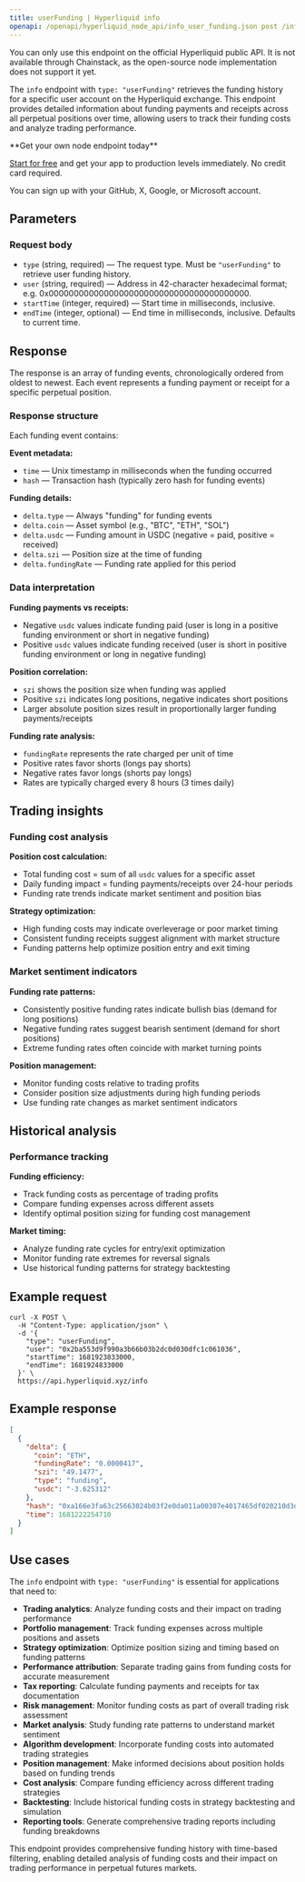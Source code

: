 ```yaml
---
title: userFunding | Hyperliquid info
openapi: /openapi/hyperliquid_node_api/info_user_funding.json post /info
---
```


<Info>
You can only use this endpoint on the official Hyperliquid public API. It is not available through Chainstack, as the open-source node implementation does not support it yet.
</Info>

The `info` endpoint with `type: "userFunding"` retrieves the funding history for a specific user account on the Hyperliquid exchange. This endpoint provides detailed information about funding payments and receipts across all perpetual positions over time, allowing users to track their funding costs and analyze trading performance.

<Check>
**Get your own node endpoint today**

[Start for free](https://console.chainstack.com/) and get your app to production levels immediately. No credit card required.

You can sign up with your GitHub, X, Google, or Microsoft account.
</Check>

## Parameters

### Request body

* `type` (string, required) — The request type. Must be `"userFunding"` to retrieve user funding history.
* `user` (string, required) — Address in 42-character hexadecimal format; e.g. 0x0000000000000000000000000000000000000000.
* `startTime` (integer, required) — Start time in milliseconds, inclusive.
* `endTime` (integer, optional) — End time in milliseconds, inclusive. Defaults to current time.

## Response

The response is an array of funding events, chronologically ordered from oldest to newest. Each event represents a funding payment or receipt for a specific perpetual position.

### Response structure

Each funding event contains:

**Event metadata:**
- `time` — Unix timestamp in milliseconds when the funding occurred
- `hash` — Transaction hash (typically zero hash for funding events)

**Funding details:**
- `delta.type` — Always "funding" for funding events
- `delta.coin` — Asset symbol (e.g., "BTC", "ETH", "SOL")
- `delta.usdc` — Funding amount in USDC (negative = paid, positive = received)
- `delta.szi` — Position size at the time of funding
- `delta.fundingRate` — Funding rate applied for this period

### Data interpretation

**Funding payments vs receipts:**
- Negative `usdc` values indicate funding paid (user is long in a positive funding environment or short in negative funding)
- Positive `usdc` values indicate funding received (user is short in positive funding environment or long in negative funding)

**Position correlation:**
- `szi` shows the position size when funding was applied
- Positive `szi` indicates long positions, negative indicates short positions
- Larger absolute position sizes result in proportionally larger funding payments/receipts

**Funding rate analysis:**
- `fundingRate` represents the rate charged per unit of time
- Positive rates favor shorts (longs pay shorts)
- Negative rates favor longs (shorts pay longs)
- Rates are typically charged every 8 hours (3 times daily)

## Trading insights

### Funding cost analysis

**Position cost calculation:**
- Total funding cost = sum of all `usdc` values for a specific asset
- Daily funding impact = funding payments/receipts over 24-hour periods
- Funding rate trends indicate market sentiment and position bias

**Strategy optimization:**
- High funding costs may indicate overleverage or poor market timing
- Consistent funding receipts suggest alignment with market structure
- Funding patterns help optimize position entry and exit timing

### Market sentiment indicators

**Funding rate patterns:**
- Consistently positive funding rates indicate bullish bias (demand for long positions)
- Negative funding rates suggest bearish sentiment (demand for short positions)
- Extreme funding rates often coincide with market turning points

**Position management:**
- Monitor funding costs relative to trading profits
- Consider position size adjustments during high funding periods
- Use funding rate changes as market sentiment indicators

## Historical analysis

### Performance tracking

**Funding efficiency:**
- Track funding costs as percentage of trading profits
- Compare funding expenses across different assets
- Identify optimal position sizing for funding cost management

**Market timing:**
- Analyze funding rate cycles for entry/exit optimization
- Monitor funding rate extremes for reversal signals
- Use historical funding patterns for strategy backtesting

## Example request

```shell Shell
curl -X POST \
  -H "Content-Type: application/json" \
  -d '{
    "type": "userFunding",
    "user": "0x2ba553d9f990a3b66b03b2dc0d030dfc1c061036",
    "startTime": 1681923833000,
    "endTime": 1681924833000
  }' \
  https://api.hyperliquid.xyz/info
```

## Example response

```json
[
  {
    "delta": {
      "coin": "ETH",
      "fundingRate": "0.0000417",
      "szi": "49.1477",
      "type": "funding",
      "usdc": "-3.625312"
    },
    "hash": "0xa166e3fa63c25663024b03f2e0da011a00307e4017465df020210d3d432e7cb8",
    "time": 1681222254710
  }
]
```

## Use cases

The `info` endpoint with `type: "userFunding"` is essential for applications that need to:

* **Trading analytics**: Analyze funding costs and their impact on trading performance
* **Portfolio management**: Track funding expenses across multiple positions and assets
* **Strategy optimization**: Optimize position sizing and timing based on funding patterns
* **Performance attribution**: Separate trading gains from funding costs for accurate measurement
* **Tax reporting**: Calculate funding payments and receipts for tax documentation
* **Risk management**: Monitor funding costs as part of overall trading risk assessment
* **Market analysis**: Study funding rate patterns to understand market sentiment
* **Algorithm development**: Incorporate funding costs into automated trading strategies
* **Position management**: Make informed decisions about position holds based on funding trends
* **Cost analysis**: Compare funding efficiency across different trading strategies
* **Backtesting**: Include historical funding costs in strategy backtesting and simulation
* **Reporting tools**: Generate comprehensive trading reports including funding breakdowns

This endpoint provides comprehensive funding history with time-based filtering, enabling detailed analysis of funding costs and their impact on trading performance in perpetual futures markets.
